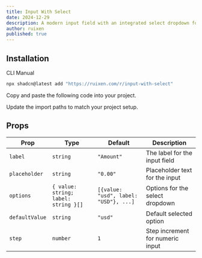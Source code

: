 ```yaml
---
title: Input With Select
date: 2024-12-29
description: A modern input field with an integrated select dropdown for currency or unit selection
author: ruixen
published: true
---
```


<ComponentPreview name="input-with-select-demo" />

## Installation

<Tabs defaultValue="cli">

<TabsList>
  <TabsTrigger value="cli">CLI</TabsTrigger>
  <TabsTrigger value="manual">Manual</TabsTrigger>
</TabsList>
<TabsContent value="cli">

```bash
npx shadcn@latest add "https://ruixen.com/r/input-with-select"
```

</TabsContent>

<TabsContent value="manual">

<Steps>

<Step>Copy and paste the following code into your project.</Step>

<ComponentSource name="input-with-select" />

<Step>Update the import paths to match your project setup.</Step>

</Steps>

</TabsContent>

</Tabs>

## Props

| Prop           | Type                                 | Default                               | Description                      |
| -------------- | ------------------------------------ | ------------------------------------- | -------------------------------- |
| `label`        | `string`                             | `"Amount"`                            | The label for the input field    |
| `placeholder`  | `string`                             | `"0.00"`                              | Placeholder text for the input   |
| `options`      | `{ value: string; label: string }[]` | `[{value: "usd", label: "USD"}, ...]` | Options for the select dropdown  |
| `defaultValue` | `string`                             | `"usd"`                               | Default selected option          |
| `step`         | `number`                             | `1`                                   | Step increment for numeric input |
